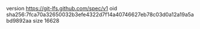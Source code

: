 version https://git-lfs.github.com/spec/v1
oid sha256:7fca70a32650032b3efe4322d7f14a40746627eb78c03d0a12a19a5abd9892aa
size 16628
